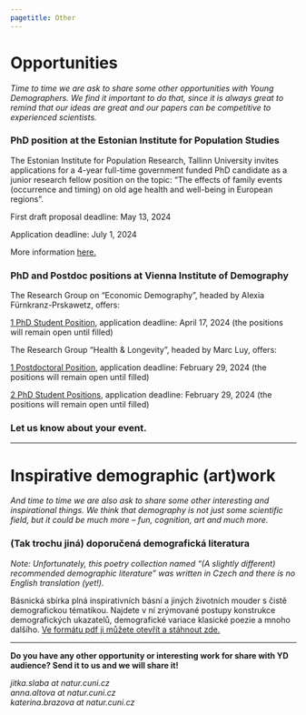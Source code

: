 ---
pagetitle: Other
---

<link rel="stylesheet" href="styles.css" type="text/css">

# Opportunities
*Time to time we are ask to share some other opportunities with Young Demographers. We find it important to do that, since it is always great to remind that our ideas are great and our papers can be competitive to experienced scientists.*  

### PhD position at the Estonian Institute for Population Studies
The Estonian Institute for Population Research, Tallinn University invites applications for a 4-year full-time government funded PhD candidate as a junior research fellow position on the topic:  “The effects of family events (occurrence and timing) on old age health and well-being in European regions”.

First draft proposal deadline: May 13, 2024

Application deadline: July 1, 2024

More information [here.](https://www.tlu.ee/yti/teaduseesti-demograafia-keskus/uudised)

### PhD and Postdoc positions at Vienna Institute of Demography
The Research Group on “Economic Demography”, headed by Alexia Fürnkranz-Prskawetz, offers:

[1 PhD Student Position](https://www.oeaw.ac.at/fileadmin/subsites/Jobs/VID/VID023DOC224.pdf), application deadline: April 17, 2024 (the positions will remain open until filled)


The Research Group “Health & Longevity”, headed by Marc Luy, offers:

[1 Postdoctoral Position](https://www.oeaw.ac.at/vid/research/research-groups/health-longevity/vacancy-at-vid-postdoc-position-f-m-x), application deadline: February 29, 2024 (the positions will remain open until filled)

[2 PhD Student Positions](https://www.oeaw.ac.at/vid/research/research-groups/health-longevity/vacancy-at-vid-2-phd-student-positions-f-m-x), application deadline: February 29, 2024 (the positions will remain open until filled)

### Let us know about your event. 

***

# Inspirative demographic (art)work
*And time to time we are also ask to share some other interesting and inspirational things. We think that demography is not just some scientific field, but it could be much more – fun, cognition, art and much more.* 

### (Tak trochu jiná) doporučená demografická literatura
*Note: Unfortunately, this poetry collection named "(A slightly different) recommended demographic literature" was written in Czech and there is no English translation (yet!).* 

Básnická sbírka plná inspirativních básní a jiných životních mouder s čistě demografickou tématikou. Najdete v ní zrýmované postupy konstrukce demografických ukazatelů, demografické variace klasické poezie a mnoho dalšího. [Ve formátu pdf ji můžete otevřít a stáhnout zde.](https://drive.google.com/file/d/1oBIUUbv_bBFUAle0fTP3OG8jhuMoHkBr/view?usp=sharing)

***

**Do you have any other opportunity or interesting work for share with YD audience? Send it to us and we will share it!**  

*jitka.slaba at natur.cuni.cz*  
*anna.altova at natur.cuni.cz*   
*katerina.brazova at natur.cuni.cz*   